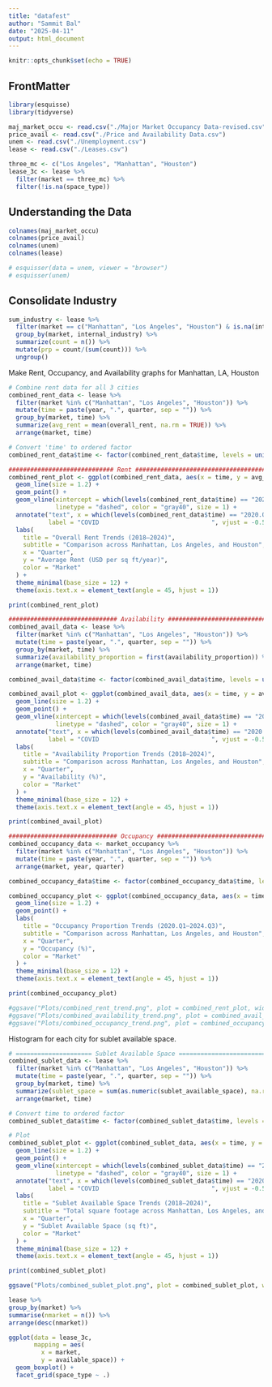 ```yaml
---
title: "datafest"
author: "Sammit Bal"
date: "2025-04-11"
output: html_document
---
```


```r
knitr::opts_chunk$set(echo = TRUE)
```

## FrontMatter

```r
library(esquisse)
library(tidyverse)

maj_market_occu <- read.csv("./Major Market Occupancy Data-revised.csv")
price_avail <- read.csv("./Price and Availability Data.csv")
unem <- read.csv("./Unemployment.csv")
lease <- read.csv("./Leases.csv")

three_mc <- c("Los Angeles", "Manhattan", "Houston")
lease_3c <- lease %>% 
  filter(market == three_mc) %>%
  filter(!is.na(space_type))
```

## Understanding the Data

```r
colnames(maj_market_occu)
colnames(price_avail)
colnames(unem)
colnames(lease)
```

```r
# esquisser(data = unem, viewer = "browser")
# esquisser(unem)
```

## Consolidate Industry

```r

sum_industry <- lease %>%
  filter(market == c("Manhattan", "Los Angeles", "Houston") & is.na(internal_industry) == 0) %>%
  group_by(market, internal_industry) %>%
  summarize(count = n()) %>%
  mutate(prp = count/(sum(count))) %>%
  ungroup()


```


Make Rent, Occupancy, and Availability  graphs for Manhattan, LA, Houston


```r
# Combine rent data for all 3 cities
combined_rent_data <- lease %>%
  filter(market %in% c("Manhattan", "Los Angeles", "Houston")) %>%
  mutate(time = paste(year, ".", quarter, sep = "")) %>%
  group_by(market, time) %>%
  summarize(avg_rent = mean(overall_rent, na.rm = TRUE)) %>%
  arrange(market, time)

# Convert 'time' to ordered factor
combined_rent_data$time <- factor(combined_rent_data$time, levels = unique(combined_rent_data$time), ordered = TRUE)

############################# Rent #########################################
combined_rent_plot <- ggplot(combined_rent_data, aes(x = time, y = avg_rent, color = market, group = market)) +
  geom_line(size = 1.2) +
  geom_point() +
  geom_vline(xintercept = which(levels(combined_rent_data$time) == "2020.Q1"), 
             linetype = "dashed", color = "gray40", size = 1) +
  annotate("text", x = which(levels(combined_rent_data$time) == "2020.Q1"), y = Inf, 
           label = "COVID                               ", vjust = -0.5, angle = 90, size = 3, color = "gray40") +
  labs(
    title = "Overall Rent Trends (2018–2024)",
    subtitle = "Comparison across Manhattan, Los Angeles, and Houston",
    x = "Quarter",
    y = "Average Rent (USD per sq ft/year)",
    color = "Market"
  ) +
  theme_minimal(base_size = 12) +
  theme(axis.text.x = element_text(angle = 45, hjust = 1))

print(combined_rent_plot)

############################## Availability ################################
combined_avail_data <- lease %>%
  filter(market %in% c("Manhattan", "Los Angeles", "Houston")) %>%
  mutate(time = paste(year, ".", quarter, sep = "")) %>%
  group_by(market, time) %>%
  summarize(availability_proportion = first(availability_proportion)) %>%
  arrange(market, time)

combined_avail_data$time <- factor(combined_avail_data$time, levels = unique(combined_avail_data$time), ordered = TRUE)

combined_avail_plot <- ggplot(combined_avail_data, aes(x = time, y = availability_proportion * 100, color = market, group = market)) +
  geom_line(size = 1.2) +
  geom_point() +
  geom_vline(xintercept = which(levels(combined_avail_data$time) == "2020.Q1"),
             linetype = "dashed", color = "gray40", size = 1) +
  annotate("text", x = which(levels(combined_avail_data$time) == "2020.Q1"), y = Inf,
           label = "COVID                               ", vjust = -0.5, angle = 90, size = 3, color = "gray40") +
  labs(
    title = "Availability Proportion Trends (2018–2024)",
    subtitle = "Comparison across Manhattan, Los Angeles, and Houston",
    x = "Quarter",
    y = "Availability (%)",
    color = "Market"
  ) +
  theme_minimal(base_size = 12) +
  theme(axis.text.x = element_text(angle = 45, hjust = 1))

print(combined_avail_plot)

############################## Occupancy ####################################
combined_occupancy_data <- market_occupancy %>%
  filter(market %in% c("Manhattan", "Los Angeles", "Houston")) %>%
  mutate(time = paste(year, ".", quarter, sep = "")) %>%
  arrange(market, year, quarter)

combined_occupancy_data$time <- factor(combined_occupancy_data$time, levels = unique(combined_occupancy_data$time), ordered = TRUE)

combined_occupancy_plot <- ggplot(combined_occupancy_data, aes(x = time, y = avg_occupancy_proportion * 100, color = market, group = market)) +
  geom_line(size = 1.2) +
  geom_point() +
  labs(
    title = "Occupancy Proportion Trends (2020.Q1–2024.Q3)",
    subtitle = "Comparison across Manhattan, Los Angeles, and Houston",
    x = "Quarter",
    y = "Occupancy (%)",
    color = "Market"
  ) +
  theme_minimal(base_size = 12) +
  theme(axis.text.x = element_text(angle = 45, hjust = 1))

print(combined_occupancy_plot)

#ggsave("Plots/combined_rent_trend.png", plot = combined_rent_plot, width = 8, height = 5, dpi = 300)
#ggsave("Plots/combined_availability_trend.png", plot = combined_avail_plot, width = 8, height = 5, dpi = 300)
#ggsave("Plots/combined_occupancy_trend.png", plot = combined_occupancy_plot, width = 8, height = 5, dpi = 300)


```



Histogram for each city for sublet available space.


```r
# ===================== Sublet Available Space =================================
combined_sublet_data <- lease %>%
  filter(market %in% c("Manhattan", "Los Angeles", "Houston")) %>%
  mutate(time = paste(year, ".", quarter, sep = "")) %>%
  group_by(market, time) %>%
  summarize(sublet_space = sum(as.numeric(sublet_available_space), na.rm = TRUE)) %>%
  arrange(market, time)

# Convert time to ordered factor
combined_sublet_data$time <- factor(combined_sublet_data$time, levels = unique(combined_sublet_data$time), ordered = TRUE)

# Plot
combined_sublet_plot <- ggplot(combined_sublet_data, aes(x = time, y = sublet_space, color = market, group = market)) +
  geom_line(size = 1.2) +
  geom_point() +
  geom_vline(xintercept = which(levels(combined_sublet_data$time) == "2020.Q1"),
             linetype = "dashed", color = "gray40", size = 1) +
  annotate("text", x = which(levels(combined_sublet_data$time) == "2020.Q1"), y = Inf,
           label = "COVID                               ", vjust = -0.5, angle = 90, size = 3, color = "gray40") +
  labs(
    title = "Sublet Available Space Trends (2018–2024)",
    subtitle = "Total square footage across Manhattan, Los Angeles, and Houston",
    x = "Quarter",
    y = "Sublet Available Space (sq ft)",
    color = "Market"
  ) +
  theme_minimal(base_size = 12) +
  theme(axis.text.x = element_text(angle = 45, hjust = 1))

print(combined_sublet_plot)

ggsave("Plots/combined_sublet_plot.png", plot = combined_sublet_plot, width = 8, height = 5, dpi = 300)


```




```r
lease %>%
group_by(market) %>%
summarise(nmarket = n()) %>%
arrange(desc(nmarket))

```


```r
ggplot(data = lease_3c,
       mapping = aes(
         x = market,
         y = available_space)) +
  geom_boxplot() + 
  facet_grid(space_type ~ .)
```

